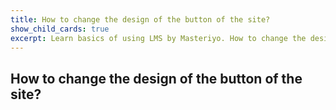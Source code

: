 ---
title: How to change the design of the button of the site?
show_child_cards: true
excerpt: Learn basics of using LMS by Masteriyo. How to change the design of the button of the site.
---

## How to change the design of the button of the site?
